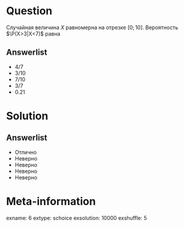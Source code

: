 Question
========
Случайная величина $X$ равномерна на отрезке $[0;10]$. Вероятность $\P(X>3|X<7)$ равна
     

Answerlist
----------
*  $4/7$
*  $3/10$
*  $7/10$
*  $3/7$
*  $0.21$


Solution
========

Answerlist
----------
*  Отлично
*  Неверно
*  Неверно
*  Неверно
*  Неверно

Meta-information
================
exname: 6
extype: schoice
exsolution: 10000
exshuffle: 5
